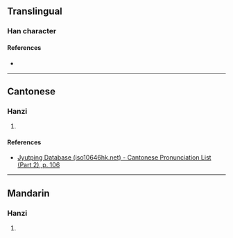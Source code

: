{{character info}}
==Translingual==

===Han character===
{{Han char|rn=60|rad=彳|as=14|sn=17|four=28240|canj=HOURK|ids=⿲彳訔攵}}

====References====
* {{Han ref|kx=0372.081|dkj=10272|hdz=20850.010|uh=5FBE|ud=24510|bh=ECDD|bd=60637}}

----

==Cantonese==

===Hanzi===
{{yue-hanzi|jyut=[[mei4]]|y=mei4}}

# {{rfdef|yue|sort=彳14}}

====References====
* [http://www.iso10646hk.net/jp/document/download.jsp Jyutping Database (iso10646hk.net) - Cantonese Pronunciation List (Part 2), p. 106]

----

==Mandarin==

===Hanzi===
{{cmn-hanzi|pin=[[méi]] ([[mei2]])|wg=mei<sup>2</sup>}}

# {{rfdef|cmn|sort=彳14}}